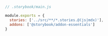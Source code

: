 ```js
// .storybook/main.js

module.exports = {
  stories: ['../src/**/*.stories.@(js|mdx)'],
  addons: ['@storybook/addon-essentials']
}
```